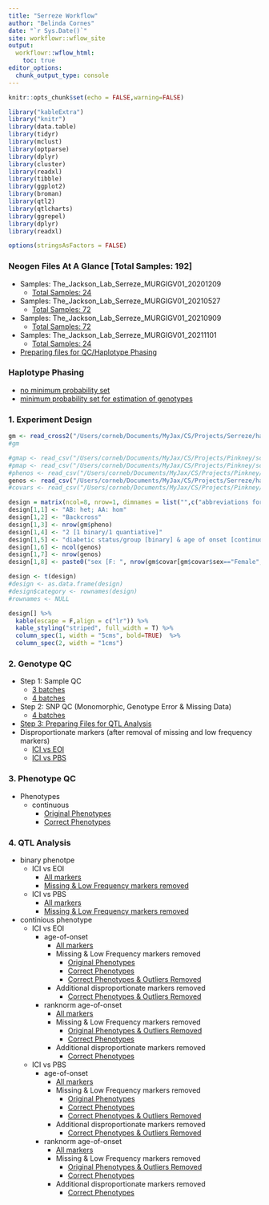 ```yaml
---
title: "Serreze Workflow"
author: "Belinda Cornes"
date: "`r Sys.Date()`"
site: workflowr::wflow_site
output:
  workflowr::wflow_html:
    toc: true
editor_options:
  chunk_output_type: console
---
```


```r
knitr::opts_chunk$set(echo = FALSE,warning=FALSE)

library("kableExtra")
library("knitr")
library(data.table) 
library(tidyr)
library(mclust)
library(optparse)
library(dplyr)
library(cluster)
library(readxl)
library(tibble)
library(ggplot2)
library(broman)
library(qtl2)
library(qtlcharts)
library(ggrepel)
library(dplyr)
library(readxl) 

options(stringsAsFactors = FALSE)

```

### **Neogen Files At A Glance** [Total Samples: 192]
* Samples: The_Jackson_Lab_Serreze_MURGIGV01_20201209
  + [Total Samples: 24](0.1_samples_batch_20201209.html)
* Samples: The_Jackson_Lab_Serreze_MURGIGV01_20210527
  + [Total Samples: 72](0.1_samples_batch_20210527.html)
* Samples: The_Jackson_Lab_Serreze_MURGIGV01_20210909
  + [Total Samples: 72](0.1_samples_batch_20210909.html)
* Samples: The_Jackson_Lab_Serreze_MURGIGV01_20211101
  + [Total Samples: 24](0.1_samples_batch_20211101.html)
* [Preparing files for QC/Haplotype Phasing](0.1.1_preparing.data_bqc_4batches.html)


### **Haplotype Phasing**
* [no minimum probability set](0.2_haplotype_comparison_bqc_4batches.html)
* [minimum probability set for estimation of genotypes](0.2_haplotype_comparison_bqc_4batches_minprob.html)

### **1. Experiment Design**

```r

gm <- read_cross2("/Users/corneb/Documents/MyJax/CS/Projects/Serreze/haplotype.reconstruction/output_hh/gm.json")
#gm

#gmap <- read_csv("/Users/corneb/Documents/MyJax/CS/Projects/Pinkney/scripts/gmap.csv")
#pmap <- read_csv("/Users/corneb/Documents/MyJax/CS/Projects/Pinkney/scripts/pmap.csv")
#phenos <- read_csv("/Users/corneb/Documents/MyJax/CS/Projects/Pinkney/scripts/pheno.csv")
genos <- read_csv("/Users/corneb/Documents/MyJax/CS/Projects/Serreze/haplotype.reconstruction/output_hh/sample_geno.csv")
#covars <- read_csv("/Users/corneb/Documents/MyJax/CS/Projects/Pinkney/scripts/pheno_covar.csv")

design = matrix(ncol=8, nrow=1, dimnames = list("",c("abbreviations for strains:","type of cross:","number of mice phenotyped:","total number of mice phenotypes:","phenotypes:","number of mice:","number of markers:","covariates:")))
design[1,1] <- "AB: het; AA: hom"
design[1,2] <- "Backcross"
design[1,3] <- nrow(gm$pheno)
design[1,4] <- "2 [1 binary/1 quantiative]"
design[1,5] <- "diabetic status/group [binary] & age of onset [continuous]"
design[1,6] <- ncol(genos)
design[1,7] <- nrow(genos)
design[1,8] <- paste0("sex [F: ", nrow(gm$covar[gm$covar$sex=="Female",]), "; M: ", nrow(gm$covar[gm$covar$sex=="Male",]),"] (sex not used as all females); binary diabetic status for continous traits")

design <- t(design)
#design <- as.data.frame(design)
#design$category <- rownames(design)
#rownames <- NULL

design[] %>%
  kable(escape = F,align = c("lr")) %>%
  kable_styling("striped", full_width = T) %>%
  column_spec(1, width = "5cms", bold=TRUE)  %>%
  column_spec(2, width = "1cms") 

```

### **2. Genotype QC**
* Step 1: Sample QC 
  + [3 batches](2.1_sample_bqc_3.batches.html)
  + [4 batches](2.1_sample_bqc_4.batches.html)
* Step 2: SNP QC (Monomorphic, Genotype Error & Missing Data)
  + [4 batches](2.2.1_snp_qc_4.batches.html)
* [Step 3: Preparing Files for QTL Analysis](2.4_preparing.data_aqc_4batches.html)
* Disproportionate markers (after removal of missing and low frequency markers)
  + [ICI vs EOI](genotype.frequencies_ici.vs.eoi.html)
  + [ICI vs PBS](genotype.frequencies_ici.vs.pbs.html)


### **3. Phenotype QC**
* Phenotypes
  + continuous
    + [Original Phenotypes](3.1_phenotype.qc.html)
    + [Correct Phenotypes](3.1_phenotype.qc_corrected.html)

### **4. QTL Analysis**
* binary phenotpe
  + ICI vs EOI
    + [All markers](4.1.1_qtl.analysis_binary_ici.vs.eoi.html)
    + [Missing & Low Frequency markers removed](4.1.1_qtl.analysis_binary_ici.vs.eoi_snpsqc.html)
  + ICI vs PBS
    + [All markers](4.1.1_qtl.analysis_binary_ici.vs.pbs.html)
    + [Missing & Low Frequency markers removed](4.1.1_qtl.analysis_binary_ici.vs.pbs_snpsqc.html)
* continious phenotype
  + ICI vs EOI
    + age-of-onset
      + [All markers](4.1.2_qtl.analysis_cont_age_ici.vs.eoi.html)
      + Missing & Low Frequency markers removed
        + [Original Phenotypes](4.1.2_qtl.analysis_cont_age_ici.vs.eoi_snpsqc.html)
        + [Correct Phenotypes](4.1.2_qtl.analysis_cont_age_ici.vs.eoi_snpsqc_pheno.corrected.html)
        + [Correct Phenotypes & Outliers Removed](4.1.2_qtl.analysis_cont_age_ici.vs.eoi_snpsqc_pheno.corrected.cleaned.html)
      + Additional disproportionate markers removed
        + [Correct Phenotypes & Outliers Removed](4.1.2_qtl.analysis_cont_age_ici.vs.eoi_snpsqc_pheno.corrected.cleaned_dis.html)
    + ranknorm age-of-onset
      + [All markers](4.1.2_qtl.analysis_cont_rzage_ici.vs.eoi.html)
      + Missing & Low Frequency markers removed
        + [Original Phenotypes & Outliers Removed](4.1.2_qtl.analysis_cont_rzage_ici.vs.eoi_snpsqc.html)
        + [Correct Phenotypes](4.1.2_qtl.analysis_cont_rzage_ici.vs.eoi_snpsqc_pheno.corrected.html)
      + Additional disproportionate markers removed
        + [Correct Phenotypes](4.1.2_qtl.analysis_cont_rzage_ici.vs.eoi_snpsqc_pheno.corrected_dis.html)
  + ICI vs PBS
    + age-of-onset
      + [All markers](4.1.2_qtl.analysis_cont_age_ici.vs.pbs.html)
      + Missing & Low Frequency markers removed
        + [Original Phenotypes](4.1.2_qtl.analysis_cont_age_ici.vs.pbs_snpsqc.html)
        + [Correct Phenotypes](4.1.2_qtl.analysis_cont_age_ici.vs.pbs_snpsqc_pheno.corrected.html)
        + [Correct Phenotypes & Outliers Removed](4.1.2_qtl.analysis_cont_age_ici.vs.pbs_snpsqc_pheno.corrected.cleaned.html)
      + Additional disproportionate markers removed
        + [Correct Phenotypes & Outliers Removed](4.1.2_qtl.analysis_cont_age_ici.vs.pbs_snpsqc_pheno.corrected.cleaned_dis.html)
    + ranknorm age-of-onset
      + [All markers](4.1.2_qtl.analysis_cont_rzage_ici.vs.pbs.html)
      + Missing & Low Frequency markers removed
        + [Original Phenotypes & Outliers Removed](4.1.2_qtl.analysis_cont_rzage_ici.vs.pbs_snpsqc.html)
        + [Correct Phenotypes](4.1.2_qtl.analysis_cont_rzage_ici.vs.pbs_snpsqc_pheno.corrected.html)
      + Additional disproportionate markers removed
        + [Correct Phenotypes](4.1.2_qtl.analysis_cont_rzage_ici.vs.pbs_snpsqc_pheno.corrected_dis.html)

